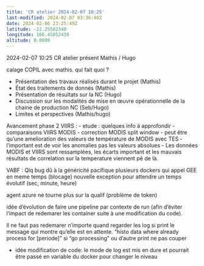 ```yaml
---
title: 'CR atelier 2024-02-07 10:25'
last-modified: 2024-02-07 03:36:48Z
date: 2024-02-06 23:25:49Z
latitude: -22.25582340
longitude: 166.45052430
altitude: 0.0000
---
```


2024-02-07 10:25 CR atelier 
présent Mathis / Hugo

calage COPIL avec mathis. qui fait quoi ?

- Présentation des travaux réalisés durant le projet (Mathis)
- État des traitements de donnés (Mathis)
- Présentation de résultats sur la NC (Hugo)
- Discussion sur les modalités de mise en œuvre opérationnelle de la chaine de production NC (Seb/Hugo)
- Limites et perspectives (Mathis/hugo)


Avancement phase 2 
VIIRS :
- etude : quelques info à approfondir
- comparaisons VIIRS MODIS
- correction MODIS split window 
- peut être qu'une amelioration des valeurs de température de MODIS avec TES
- l'important est de voir les anomalies pas les valeurs absolues
- Les données MODIS et VIIRS sont ressamplées, les écarts important et les mauvais résultats de correlation sur la temperature viennent pê de là.

VABF :
Qlq bug dû à la généricité pacifique
plusieurs dockers qui appel GEE en meme temps (blocage)
nouvelle exception pour attendre un temps évolutif (sec, minute, heure)

agent azure ne tourne plus sur la qualif (problème de token)

idée d'évolution de faire une pipeline par contexte de run (afin d'éviter l'impact de redemarer les container suite à une modification du code). 


Il ne faut pas redemarer n'importe quand
regarder les log si print le message qui montre qu'elle est en attente.
"histo data where already process for [periode] "
si "go processing" ou d'autre print ne pas couper

- idée modification de code: le mode de log est mis en dure et pourrait être passé en variable du docker pour changer le niveau 

